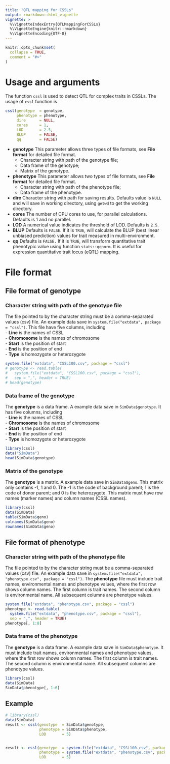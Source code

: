 ```yaml
---
title: "QTL mapping for CSSLs"
output: rmarkdown::html_vignette
vignette: >
  %\VignetteIndexEntry{QTLMappingForCSSLs}
  %\VignetteEngine{knitr::rmarkdown}
  %\VignetteEncoding{UTF-8}
---
```


```r
knitr::opts_chunk$set(
  collapse = TRUE,
  comment = "#>"
)
```

# Usage and arguments

The function `cssl` is used to detect QTL for complex traits in CSSLs. The usage of `cssl` function is

```r
cssl(genotype  = genotype,
     phenotype = phenotype,
     dire      = NULL,
     cores     = 1,
     LOD       = 2.5,
     BLUP      = FALSE,
     qq        = FALSE)
```


- **genotype** This parameter allows three types of file formats, see **File format** for detailed file format.  
    - Character string with path of the genotype file;  
    - Data frame of the genotype;  
    - Matrix of the genotype.  

- **phenotype** This parameter allows two types of file formats, see **File format** for detailed file format.  
    - Character string with path of the phenotype file;
    - Data frame of the phenotype.

- **dire** Character string with path for saving results. Defaults value is `NULL` and will save in working directory, using `getwd` to get the working directory.  
- **cores** The number of CPU cores to use, for parallel calculations. Defaults is 1 and no parallel.  
- **LOD** A numerical value indicates the threshold of LOD. Defaults is `2.5`.  
- **BLUP** Defaults is `FALSE`. If it is `TRUE`, will calculate the BLUP (best linear unbiased prediction) values for trait measured in multi-environment.  
- **qq** Defaults is `FALSE.` If it is `TRUE`, will transform quantitative trait phenotypic value using function `stats::qqnorm`. It is useful for expression quantitative trait locus (eQTL) mapping.  

# File format

## File format of genotype

### Character string with path of the genotype file

The file pointed to by the character string must be a comma-separated values (csv) file. An example data save in `system.file("extdata", package = "cssl")`. This file have five columns, including  
- **Line** is the names of CSSL  
- **Chromosome** is the names of chromosome  
- **Start** is the position of start  
- **End**	is the position of end  
- **Type** is homozygote or heterozygote  

```r
system.file("extdata", "CSSL100.csv", package = "cssl")
# genotype <- read.table(
#   system.file("extdata", "CSSL100.csv", package = "cssl"), 
#   sep = ",", header = TRUE)
# head(genotype)
```

### Data frame of the genotype

The **genotype** is a data frame. A example data save in `SimData$genotype`. It has five columns, including  
- **Line** is the names of CSSL  
- **Chromosome** is the names of chromosome  
- **Start** is the position of start  
- **End**	is the position of end  
- **Type** is homozygote or heterozygote  

```r
library(cssl)
data("SimData")
head(SimData$genotype)
```

### Matrix of the genotype

The **genotype** is a matrix. A example data save in `SimData$geno`. This matrix only contains -1, 1 and 0. The -1 is the code of background parent; 1 is the code of donor parent; and 0 is the heterozygote. This matrix must have row names (marker names) and column names (CSSL names).

```r
library(cssl)
data(SimData)
table(SimData$geno)
colnames(SimData$geno)
rownames(SimData$geno)
```

## File format of phenotype

### Character string with path of the phenotype file

The file pointed to by the character string must be a comma-separated values (csv) file. An example data save in `system.file("extdata", "phenotype.csv", package = "cssl")`. The **phenotype** file must include trait names, environmental names and phenotype values, where the first row shows column names. The first column is trait names. The second column is environmental name. All subsequent columns are phenotype values.

```r
system.file("extdata", "phenotype.csv", package = "cssl")
phenotype <- read.table(
  system.file("extdata", "phenotype.csv", package = "cssl"), 
  sep = ",", header = TRUE)
phenotype[, 1:8]
```

### Data frame of the phenotype

The **genotype** is a data frame. A example data save in `SimData$phenotype`. It must include trait names, environmental names and phenotype values, where the first row shows column names. The first column is trait names. The second column is environmental name. All subsequent columns are phenotype values.

```r
library(cssl)
data(SimData)
SimData$phenotype[, 1:6]
```

## Example

```r
# library(cssl)
data(SimData)
result <- cssl(genotype  = SimData$genotype,
               phenotype = SimData$phenotype,
               LOD       = 5)


result <- cssl(genotype  = system.file("extdata", "CSSL100.csv", package = "cssl"),
               phenotype = system.file("extdata", "phenotype.csv", package = "cssl"), 
               LOD       = 5)
```

